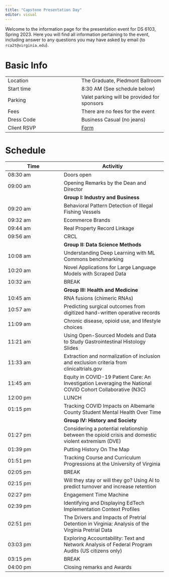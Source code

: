 ```yaml
---
title: "Capstone Presentation Day"
editor: visual
---
```


Welcome to the information page for the presentation event for DS 6103, Spring 2023. Here you will find all information pertaining to the event, including answer to any questions you may have asked by email (to `rca2t@virginia.edu`).

# Basic Info

|            |              |
|------------|--------------|
| Location   | The Graduate, Piedmont Ballroom |
| Start time | 8:30 AM (See schedule below) |
| Parking    | Valet parking will be provided for sponsors |
| Fees       | There are no fees for the event |
| Dress Code | Business Casual (no jeans) |
| Client RSVP | [Form](https://virginia.az1.qualtrics.com/jfe/form/SV_bm83no5ddCIluaW) |

# Schedule

<!--
| Time | Activitiy |
|------|-----------|
| 8:30am | Doors open |
| 9:00am  | Opening Remarks by the Dean and Director | 
| 9:20am  | Behavioral Pattern Detection of Illegal Fishing Vessels | 
| 9:32am  | Ecommerce Brands| 
| 9:44am  | Real Property Record Linkage |  
| 9:56am  | CRCL |
| 10:08am | RNA fusions (chimeric RNAs) |
| 10:20am | Predicting surgical outcomes from digitized hand-written operative records |
| 10:32am | BREAK  |
| 10:45am | Chronic disease, opioid use, and lifestyle choices |
| 10:57am | Using Open-Sourced Models and Data to Study Gastrointestinal Histology Slides |
| 11:09am | Extraction and normalization of inclusion and exclusion criteria from clinicaltrials.gov |
| 11:21am | Equity in COVID-19 Patient Care: An Investigation Leveraging the National COVID Cohort Collaborative (N3C) |
| 11:33am | Tracking COVID Impacts on Albemarle County Student Mental Health Over Time |
| 11:45am | Considering a potential relationship between the opioid crisis and domestic violent extremism (DVE) |
| 12:00pm | LUNCH |
| 1:15pm  | Understanding Deep Learning with ML Commons benchmarking |
| 1:27pm | Novel Applications for Large Language Models with Scraped Data |
| 1:39pm | Putting History On The Map |
| 1:51pm | Tracking Course and Curriculum Progressions at the University of Virginia |
| 2:05 | BREAK  |
| 2:15pm | Will they stay or will they go?  Using AI to predict turnover and increase retention |
| 2:27pm | Engagement Time Machine |
| 2:39pm | Identifying and Displaying EdTech Implementation Context Profiles |
| 2:51pm | The Drivers and Impacts of Pretrial Detention in Virginia: Analysis of the Virginia Pretrial Data |
| 3:03pm | Exploring Accountability: Text and Network Analysis of Federal Program Audits (US citizens only) |
| 3:15pm | BREAK  |
| 4:00pm | Closing remarks and Awards  |
-->

| Time | Activitiy |
|------|-----------|
| 08:30 am | Doors open |
| 09:00 am  | Opening Remarks by the Dean and Director | 
|| **Group I: Industry and Business** |
| 09:20 am  | Behavioral Pattern Detection of Illegal Fishing Vessels | 
| 09:32 am  | Ecommerce Brands| 
| 09:44 am  | Real Property Record Linkage |  
| 09:56 am  | CRCL |
|| **Group II: Data Science Methods** |
| 10:08 am  | Understanding Deep Learning with ML Commons benchmarking |
| 10:20 am | Novel Applications for Large Language Models with Scraped Data |
| 10:32 am | BREAK  |
|| **Group III: Health and Medicine** |
| 10:45 am | RNA fusions (chimeric RNAs) |
| 10:57 am | Predicting surgical outcomes from digitized hand-written operative records |
| 11:09 am | Chronic disease, opioid use, and lifestyle choices |
| 11:21 am | Using Open-Sourced Models and Data to Study Gastrointestinal Histology Slides |
| 11:33 am | Extraction and normalization of inclusion and exclusion criteria from clinicaltrials.gov |
| 11:45 am | Equity in COVID-19 Patient Care: An Investigation Leveraging the National COVID Cohort Collaborative (N3C) |
| 12:00 pm | LUNCH |
| 01:15 pm | Tracking COVID Impacts on Albemarle County Student Mental Health Over Time |
|| **Group IV: History and Society** |
| 01:27 pm | Considering a potential relationship between the opioid crisis and domestic violent extremism (DVE) |
| 01:39 pm | Putting History On The Map |
| 01:51 pm | Tracking Course and Curriculum Progressions at the University of Virginia |
| 02:05 pm | BREAK  |
| 02:15 pm | Will they stay or will they go?  Using AI to predict turnover and increase retention |
| 02:27 pm | Engagement Time Machine |
| 02:39 pm | Identifying and Displaying EdTech Implementation Context Profiles |
| 02:51 pm | The Drivers and Impacts of Pretrial Detention in Virginia: Analysis of the Virginia Pretrial Data |
| 03:03 pm | Exploring Accountability: Text and Network Analysis of Federal Program Audits (US citizens only) |
| 03:15 pm | BREAK  | 
| 04:00 pm | Closing remarks and Awards  |
